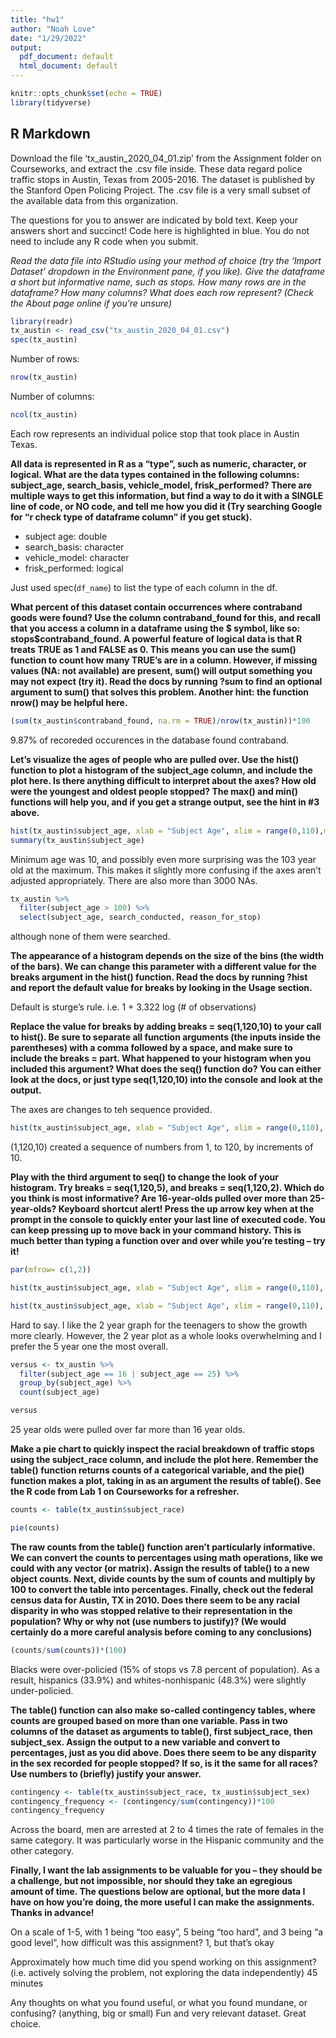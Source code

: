 ```yaml
---
title: "hw1"
author: "Noah Love"
date: "1/29/2022"
output:
  pdf_document: default
  html_document: default
---
```


```r
knitr::opts_chunk$set(echo = TRUE)
library(tidyverse)
```

## R Markdown

Download the file ‘tx_austin_2020_04_01.zip’ from the Assignment folder on Courseworks, and extract the .csv file inside. These data regard police traffic stops in Austin, Texas from 2005-2016. The dataset is published by the Stanford Open Policing Project. The .csv file is a very small subset of the available data from this organization.

The questions for you to answer are indicated by bold text. Keep your answers short and succinct! Code here is highlighted in blue. You do not need to include any R code when you submit.

*Read the data file into RStudio using your method of choice (try the ‘Import Dataset’ dropdown in the Environment pane, if you like). Give the dataframe a short but informative name, such as stops. How many rows are in the dataframe? How many columns? What does each row represent? (Check the About page online if you’re unsure)*

```r
library(readr)
tx_austin <- read_csv("tx_austin_2020_04_01.csv")
spec(tx_austin) 

```
Number of rows: 
```r
nrow(tx_austin)
```
Number of columns: 
```r
ncol(tx_austin)
```
Each row represents an individual police stop that took place in Austin Texas. 


**All data is represented in R as a “type”, such as numeric, character, or logical. What are the data types contained in the following columns: subject_age, search_basis, vehicle_model, frisk_performed? There are multiple ways to get this information, but find a way to do it with a SINGLE line of code, or NO code, and tell me how you did it (Try searching Google for “r check type of dataframe column” if you get stuck).**

- subject age: double
- search_basis: character
- vehicle_model: character 
- frisk_performed: logical

Just used spec(`df_name`) to list the type of each column in the df.


**What percent of this dataset contain occurrences where contraband goods were found? Use the column contraband_found for this, and recall that you access a column in a dataframe using the $ symbol, like so: stops$contraband_found. A powerful feature of logical data is that R treats TRUE as 1 and FALSE as 0. This means you can use the sum() function to count how many TRUE’s are in a column. However, if missing values (NA: not available) are present, sum() will output something you may not expect (try it). Read the docs by running ?sum to find an optional argument to sum() that solves this problem. Another hint: the function nrow() may be helpful here.**

```r
(sum(tx_austin$contraband_found, na.rm = TRUE)/nrow(tx_austin))*100

```
9.87% of recoreded occurences in the database found contraband. 



**Let’s visualize the ages of people who are pulled over. Use the hist() function to plot a histogram of the subject_age column, and include the plot here. Is there anything difficult to interpret about the axes? How old were the youngest and oldest people stopped? The max() and min() functions will help you, and if you get a strange output, see the hint in #3 above.**

```r
hist(tx_austin$subject_age, xlab = "Subject Age", xlim = range(0,110),main = "Histogram of subject ages")
summary(tx_austin$subject_age)

```

Minimum age was 10, and possibly even more surprising was the 103 year old at the maximum. This makes it slightly more confusing if the axes aren't adjusted appropriately. There are also more than 3000 NAs. 

```r
tx_austin %>% 
  filter(subject_age > 100) %>% 
  select(subject_age, search_conducted, reason_for_stop)

```
although none of them were searched. 

**The appearance of a histogram depends on the size of the bins (the width of the bars). We can change this parameter with a different value for the breaks argument in the hist() function. Read the docs by running ?hist and report the default value for breaks by looking in the Usage section.**

Default is sturge's rule. i.e. 1 + 3.322 log (# of observations)


**Replace the value for breaks by adding breaks = seq(1,120,10) to your call to hist(). Be sure to separate all function arguments (the inputs inside the parentheses) with a comma followed by a space, and make sure to include the breaks = part. What happened to your histogram when you included this argument? What does the seq() function do? You can either look at the docs, or just type seq(1,120,10) into the console and look at the output.**

The axes are changes to teh sequence provided. 

```r
hist(tx_austin$subject_age, xlab = "Subject Age", xlim = range(0,110), breaks = seq(1,120,10), main = "Histogram of subject ages")
```

(1,120,10) created a sequence of numbers from 1, to 120, by increments of 10. 

**Play with the third argument to seq() to change the look of your histogram. Try breaks = seq(1,120,5), and breaks = seq(1,120,2). Which do you think is most informative? Are 16-year-olds pulled over more than 25-year-olds? Keyboard shortcut alert! Press the up arrow key when at the prompt in the console to quickly enter your last line of executed code. You can keep pressing up to move back in your command history. This is much better than typing a function over and over while you’re testing – try it!**


```r
par(mfrow= c(1,2))

hist(tx_austin$subject_age, xlab = "Subject Age", xlim = range(0,110), breaks = seq(1,120,5), main = "Histogram of subject ages")

hist(tx_austin$subject_age, xlab = "Subject Age", xlim = range(0,110), breaks = seq(1,120,2), main = "Histogram of subject ages")

```

Hard to say. I like the 2 year graph for the teenagers to show the growth more clearly. However, the 2 year plot as a whole looks overwhelming and I prefer the 5 year one the most overall. 


```r
versus <- tx_austin %>% 
  filter(subject_age == 16 | subject_age == 25) %>% 
  group_by(subject_age) %>% 
  count(subject_age)

versus
```
25 year olds were pulled over far more than 16 year olds. 

**Make a pie chart to quickly inspect the racial breakdown of traffic stops using the subject_race column, and include the plot here. Remember the table() function returns counts of a categorical variable, and the pie() function makes a plot, taking in as an argument the results of table(). See the R code from Lab 1 on Courseworks for a refresher.**

```r

counts <- table(tx_austin$subject_race)

pie(counts)
```


**The raw counts from the table() function aren’t particularly informative. We can convert the counts to percentages using math operations, like we could with any vector (or matrix). Assign the results of table() to a new object counts. Next, divide counts by the sum of counts and multiply by 100 to convert the table into percentages. Finally, check out the federal census data for Austin, TX in 2010. Does there seem to be any racial disparity in who was stopped relative to their representation in the population? Why or why not (use numbers to justify)? (We would certainly do a more careful analysis before coming to any conclusions)**

```r
(counts/sum(counts))*(100)

```


Blacks were over-policied (15% of stops vs 7.8 percent of population). As a result, hispanics (33.9%) and whites-nonhispanic (48.3%) were slightly under-policied. 



 **The table() function can also make so-called contingency tables, where counts are grouped based on more than one variable. Pass in two columns of the dataset as arguments to table(), first subject_race, then subject_sex. Assign the output to a new variable and convert to percentages, just as you did above. Does there seem to be any disparity in the sex recorded for people stopped? If so, is it the same for all races? Use numbers to (briefly) justify your answer.**
```r
contingency <- table(tx_austin$subject_race, tx_austin$subject_sex)
contingency_frequency <- (contingency/sum(contingency))*100
contingency_frequency

```

Across the board, men are arrested at 2 to 4 times the rate of females in the same category. It was particularly worse in the Hispanic community and the other category. 


**Finally, I want the lab assignments to be valuable for you – they should be a challenge, but not impossible, nor should they take an egregious amount of time. The questions below are optional, but the more data I have on how you’re doing, the more useful I can make the assignments. Thanks in advance!**

On a scale of 1-5, with 1 being “too easy”, 5 being “too hard”, and 3 being “a good level”, how difficult was this assignment?
1, but that's okay

Approximately how much time did you spend working on this assignment? (i.e. actively solving the problem, not exploring the data independently)
45 minutes

Any thoughts on what you found useful, or what you found mundane, or confusing? (anything, big or small)
Fun and very relevant dataset. Great choice.